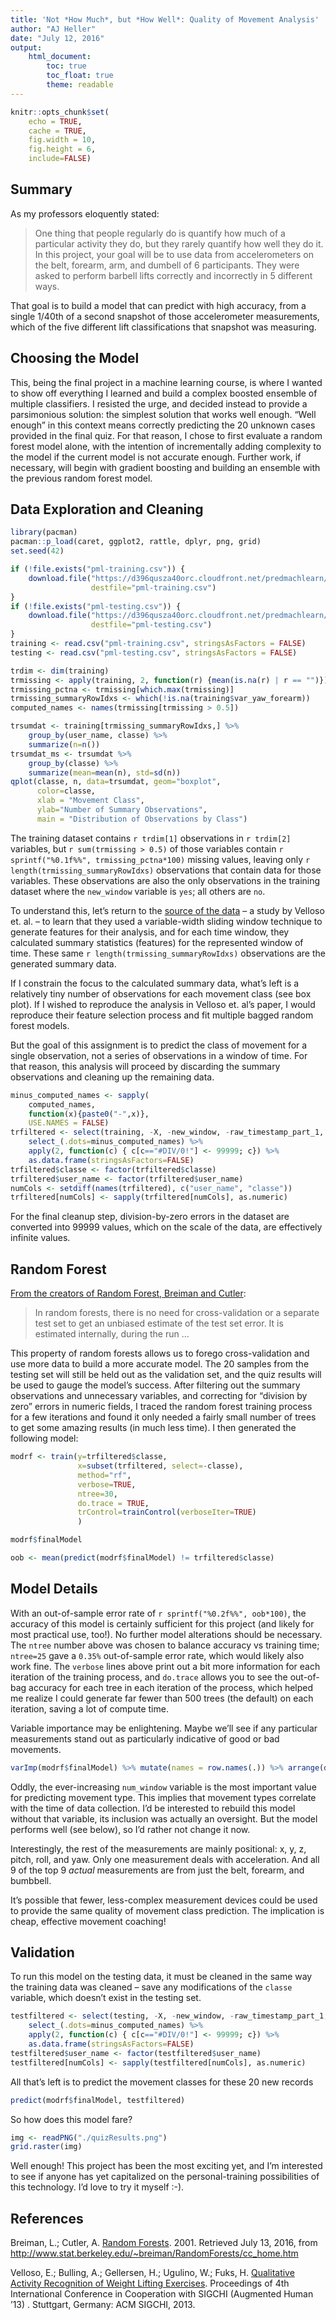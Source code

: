```yaml
---
title: 'Not *How Much*, but *How Well*: Quality of Movement Analysis'
author: "AJ Heller"
date: "July 12, 2016"
output: 
    html_document:
        toc: true
        toc_float: true
        theme: readable
---
```


```r
knitr::opts_chunk$set(
    echo = TRUE, 
    cache = TRUE, 
    fig.width = 10, 
    fig.height = 6,
    include=FALSE)
```

## Summary

As my professors eloquently stated:

> One thing that people regularly do is quantify how much of a particular activity they do, but they rarely quantify how well they do it. In this project, your goal will be to use data from accelerometers on the belt, forearm, arm, and dumbell of 6 participants. They were asked to perform barbell lifts correctly and incorrectly in 5 different ways.

That goal is to build a model that can predict with high accuracy, from a single 1/40th of a second snapshot of those accelerometer measurements, which of the five different lift classifications that snapshot was measuring.


## Choosing the Model

This, being the final project in a machine learning course, is where I wanted to show off everything I learned and build a complex boosted ensemble of multiple classifiers. I resisted the urge, and decided instead to provide a parsimonious solution: the simplest solution that works well enough. "Well enough" in this context means correctly predicting the 20 unknown cases provided in the final quiz. For that reason, I chose to first evaluate a random forest model alone, with the intention of incrementally adding complexity to the model if the current model is not accurate enough. Further work, if necessary, will begin with gradient boosting and building an ensemble with the previous random forest model.


## Data Exploration and Cleaning

```r
library(pacman)
pacman::p_load(caret, ggplot2, rattle, dplyr, png, grid) 
set.seed(42)
```

```r
if (!file.exists("pml-training.csv")) {
    download.file("https://d396qusza40orc.cloudfront.net/predmachlearn/pml-training.csv",
                  destfile="pml-training.csv")
}
if (!file.exists("pml-testing.csv")) {
    download.file("https://d396qusza40orc.cloudfront.net/predmachlearn/pml-testing.csv",
                  destfile="pml-testing.csv")
}
training <- read.csv("pml-training.csv", stringsAsFactors = FALSE)
testing <- read.csv("pml-testing.csv", stringsAsFactors = FALSE)
```

```r
trdim <- dim(training)
trmissing <- apply(training, 2, function(r) {mean(is.na(r) | r == "")})
trmissing_pctna <- trmissing[which.max(trmissing)]
trmissing_summaryRowIdxs <- which(!is.na(training$var_yaw_forearm))
computed_names <- names(trmissing[trmissing > 0.5])
```

```r
trsumdat <- training[trmissing_summaryRowIdxs,] %>% 
    group_by(user_name, classe) %>% 
    summarize(n=n())
trsumdat_ms <- trsumdat %>% 
    group_by(classe) %>% 
    summarize(mean=mean(n), std=sd(n))
qplot(classe, n, data=trsumdat, geom="boxplot", 
      color=classe, 
      xlab = "Movement Class", 
      ylab="Number of Summary Observations", 
      main = "Distribution of Observations by Class")
```

The training dataset contains `r trdim[1]` observations in `r trdim[2]` variables, but `r sum(trmissing > 0.5)` of those variables contain `r sprintf("%0.1f%%", trmissing_pctna*100)` missing values, leaving only `r length(trmissing_summaryRowIdxs)` observations that contain data for those variables. These observations are also the only observations in the training dataset where the `new_window` variable is `yes`; all others are `no`.

To understand this, let's return to the [source of the data][Velloso] -- a study by Velloso et. al. -- to learn that they used a variable-width sliding window technique to generate features for their analysis, and for each time window, they calculated summary statistics (features) for the represented window of time. These same `r length(trmissing_summaryRowIdxs)` observations are the generated summary data.

If I constrain the focus to the calculated summary data, what's left is a relatively tiny number of observations for each movement class (see box plot). If I wished to reproduce the analysis in Velloso et. al's paper, I would reproduce their feature selection process and fit multiple bagged random forest models.

But the goal of this assignment is to predict the class of movement for a single observation, not a series of observations in a window of time. For that reason, this analysis will proceed by discarding the summary observations and cleaning up the remaining data.

```r
minus_computed_names <- sapply(
    computed_names, 
    function(x){paste0("-",x)}, 
    USE.NAMES = FALSE)
trfiltered <- select(training, -X, -new_window, -raw_timestamp_part_1, -raw_timestamp_part_2, -cvtd_timestamp) %>% 
    select_(.dots=minus_computed_names) %>%
    apply(2, function(c) { c[c=="#DIV/0!"] <- 99999; c}) %>% 
    as.data.frame(stringsAsFactors=FALSE)
trfiltered$classe <- factor(trfiltered$classe)
trfiltered$user_name <- factor(trfiltered$user_name)
numCols <- setdiff(names(trfiltered), c("user_name", "classe"))
trfiltered[numCols] <- sapply(trfiltered[numCols], as.numeric)
```

For the final cleanup step, division-by-zero errors in the dataset are converted into 99999 values, which on the scale of the data, are effectively infinite values.

## Random Forest

[From the creators of Random Forest, Breiman and Cutler][BC_oob]:

> In random forests, there is no need for cross-validation or a separate test set to get an unbiased estimate of the test set error. It is estimated internally, during the run ...

This property of random forests allows us to forego cross-validation and use more data to build a more accurate model. The 20 samples from the testing set will still be held out as the validation set, and the quiz results will be used to gauge the model's success. After filtering out the summary observations and unnecessary variables, and correcting for "division by zero" errors in numeric fields, I traced the random forest training process for a few iterations and found it only needed a fairly small number of trees to get some amazing results (in much less time). I then generated the following model:

```r
modrf <- train(y=trfiltered$classe, 
               x=subset(trfiltered, select=-classe), 
               method="rf",
               verbose=TRUE,
               ntree=30,
               do.trace = TRUE,
               trControl=trainControl(verboseIter=TRUE)
               )
```
```r
modrf$finalModel
```

```r
oob <- mean(predict(modrf$finalModel) != trfiltered$classe) 
```

## Model Details

With an out-of-sample error rate of `r sprintf("%0.2f%%", oob*100)`, the accuracy of this model is certainly sufficient for this project (and likely for most practical use, too!). No further model alterations should be necessary. The `ntree` number above was chosen to balance accuracy vs training time; `ntree=25` gave a `0.35%` out-of-sample error rate, which would likely also work fine. The `verbose` lines above print out a bit more information for each iteration of the training process, and `do.trace` allows you to see the out-of-bag accuracy for each tree in each iteration of the process, which helped me realize I could generate far fewer than 500 trees (the default) on each iteration, saving a lot of compute time.

Variable importance may be enlightening. Maybe we'll see if any particular measurements stand out as particularly indicative of good or bad movements.

```r
varImp(modrf$finalModel) %>% mutate(names = row.names(.)) %>% arrange(desc(Overall)) %>% head(10)
```

Oddly, the ever-increasing `num_window` variable is the most important value for predicting movement type. This implies that movement types correlate with the time of data collection. I'd be interested to rebuild this model without that variable, its inclusion was actually an oversight. But the model performs well (see below), so I'd rather not change it now.

Interestingly, the rest of the measurements are mainly positional: x, y, z, pitch, roll, and yaw. Only one measurement deals with acceleration. And all 9 of the top 9 *actual* measurements are from just the belt, forearm, and bumbbell. 

It's possible that fewer, less-complex measurement devices could be used to provide the same quality of movement class prediction. The implication is cheap, effective movement coaching!


## Validation

To run this model on the testing data, it must be cleaned in the same way the training data was cleaned -- save any modifications of the `classe` variable, which doesn't exist in the testing set.

```r
testfiltered <- select(testing, -X, -new_window, -raw_timestamp_part_1, -raw_timestamp_part_2, -cvtd_timestamp) %>% 
    select_(.dots=minus_computed_names) %>%
    apply(2, function(c) { c[c=="#DIV/0!"] <- 99999; c}) %>% 
    as.data.frame(stringsAsFactors=FALSE)
testfiltered$user_name <- factor(testfiltered$user_name)
testfiltered[numCols] <- sapply(testfiltered[numCols], as.numeric)
```

All that's left is to predict the movement classes for these 20 new records

```r
predict(modrf$finalModel, testfiltered)
```

So how does this model fare?

```r
img <- readPNG("./quizResults.png")
grid.raster(img)
```

Well enough! This project has been the most exciting yet, and I'm interested to see if anyone has yet capitalized on the personal-training possibilities of this technology. I'd love to try it myself :-).

## References

Breiman, L.; Cutler, A. [Random Forests][BC]. 2001. Retrieved July 13, 2016, from [http://www.stat.berkeley.edu/~breiman/RandomForests/cc_home.htm][BC]

Velloso, E.; Bulling, A.; Gellersen, H.; Ugulino, W.; Fuks, H. [Qualitative Activity Recognition of Weight Lifting Exercises][Velloso]. Proceedings of 4th International Conference in Cooperation with SIGCHI (Augmented Human '13) . Stuttgart, Germany: ACM SIGCHI, 2013.


[Velloso]: http://groupware.les.inf.puc-rio.br/work.jsf?p1=11201
[BC]: http://www.stat.berkeley.edu/~breiman/RandomForests/cc_home.htm
[BC_oob]: http://www.stat.berkeley.edu/~breiman/RandomForests/cc_home.htm#ooberr